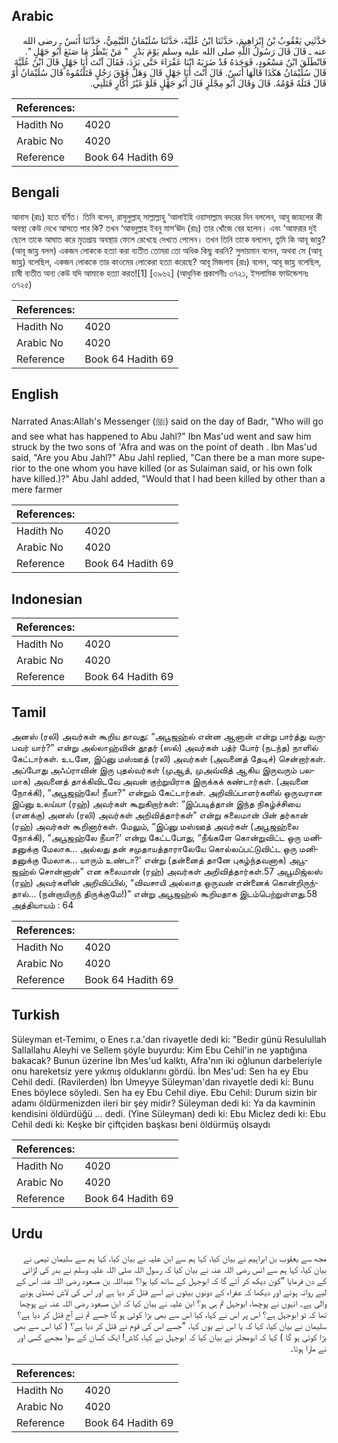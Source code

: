 ## Arabic


<div dir="rtl" lang="ar" style={{fontSize:'larger',backgroundColor:'#f8f9fa',padding:20}}>
حَدَّثَنِي يَعْقُوبُ بْنُ إِبْرَاهِيمَ، حَدَّثَنَا ابْنُ عُلَيَّةَ، حَدَّثَنَا سُلَيْمَانُ التَّيْمِيُّ، حَدَّثَنَا أَنَسٌ ـ رضى الله عنه ـ قَالَ قَالَ رَسُولُ اللَّهِ صلى الله عليه وسلم يَوْمَ بَدْرٍ ‏ "‏ مَنْ يَنْظُرُ مَا صَنَعَ أَبُو جَهْلٍ ‏"‏‏.‏ فَانْطَلَقَ ابْنُ مَسْعُودٍ، فَوَجَدَهُ قَدْ ضَرَبَهُ ابْنَا عَفْرَاءَ حَتَّى بَرَدَ، فَقَالَ آنْتَ أَبَا جَهْلٍ قَالَ ابْنُ عُلَيَّةَ قَالَ سُلَيْمَانُ هَكَذَا قَالَهَا أَنَسٌ‏.‏ قَالَ أَنْتَ أَبَا جَهْلٍ قَالَ وَهَلْ فَوْقَ رَجُلٍ قَتَلْتُمُوهُ قَالَ سُلَيْمَانُ أَوْ قَالَ قَتَلَهُ قَوْمُهُ‏.‏ قَالَ وَقَالَ أَبُو مِجْلَزٍ قَالَ أَبُو جَهْلٍ فَلَوْ غَيْرُ أَكَّارٍ قَتَلَنِي‏.‏
</div>
<div style={{backgroundColor:'#f8f9fa',padding:20, marginBottom: 10}}><table> <thead> <tr> <th>References:</th> <th></th> </tr> </thead> <tbody><tr><td>Hadith No</td><td>4020</td></tr><tr><td>Arabic No</td><td>4020</td></tr><tr><td>Reference</td><td>Book 64 Hadith 69</td></tr></tbody></table></div>

## Bengali


<div dir="ltr" lang="bn" style={{fontSize:'larger',backgroundColor:'#f8f9fa',padding:20}}>
আনাস (রাঃ) হতে বর্ণিত। তিনি বলেন, রাসূলুল্লাহ্ সাল্লাল্লাহু ‘আলাইহি ওয়াসাল্লাম বদরের দিন বললেন, আবূ জাহলের কী অবস্থা কেউ দেখে আসতে পার কি? তখন ‘আবদুল্লাহ ইবনু মাস‘ঊদ (রাঃ) তার খোঁজে বের হলেন। এবং ‘আফরার দুই ছেলে তাকে আঘাত করে মৃতপ্রায় অবস্থায় ফেলে রেখেছে দেখতে পেলেন। তখন তিনি তাকে বললেন, তুমি কি আবূ জাহ্ল? (আবূ জাহ্ল বলল) একজন লোককে হত্যা করা ব্যতীত তোমরা তো অধিক কিছু করনি? সুলায়মান বলেন, অথবা সে (আবূ জাহ্ল) বলেছিল, একজন লোককে তার কাওমের লোকেরা হত্যা করেছে? আবূ মিজলায (রাঃ) বলেন, আবূ জাহ্ল বলেছিল, চাষী ব্যতীত অন্য কেউ যদি আমাকে হত্যা করত![1] [৩৯৬২] (আধুনিক প্রকাশনীঃ ৩৭২১, ইসলামিক ফাউন্ডেশনঃ ৩৭২৫)
</div>
<div style={{backgroundColor:'#f8f9fa',padding:20, marginBottom: 10}}><table> <thead> <tr> <th>References:</th> <th></th> </tr> </thead> <tbody><tr><td>Hadith No</td><td>4020</td></tr><tr><td>Arabic No</td><td>4020</td></tr><tr><td>Reference</td><td>Book 64 Hadith 69</td></tr></tbody></table></div>

## English


<div dir="ltr" lang="en" style={{fontSize:'larger',backgroundColor:'#f8f9fa',padding:20}}>
Narrated Anas:Allah's Messenger (ﷺ) said on the day of Badr, "Who will go and see what has happened to Abu Jahl?" Ibn Mas'ud went and saw him struck by the two sons of 'Afra and was on the point of death . Ibn Mas'ud said, "Are you Abu Jahl?" Abu Jahl replied, "Can there be a man more superior to the one whom you have killed (or as Sulaiman said, or his own folk have killed.)?" Abu Jahl added, "Would that I had been killed by other than a mere farmer
</div>
<div style={{backgroundColor:'#f8f9fa',padding:20, marginBottom: 10}}><table> <thead> <tr> <th>References:</th> <th></th> </tr> </thead> <tbody><tr><td>Hadith No</td><td>4020</td></tr><tr><td>Arabic No</td><td>4020</td></tr><tr><td>Reference</td><td>Book 64 Hadith 69</td></tr></tbody></table></div>

## Indonesian


<div dir="ltr" lang="id" style={{fontSize:'larger',backgroundColor:'#f8f9fa',padding:20}}>

</div>
<div style={{backgroundColor:'#f8f9fa',padding:20, marginBottom: 10}}><table> <thead> <tr> <th>References:</th> <th></th> </tr> </thead> <tbody><tr><td>Hadith No</td><td>4020</td></tr><tr><td>Arabic No</td><td>4020</td></tr><tr><td>Reference</td><td>Book 64 Hadith 69</td></tr></tbody></table></div>

## Tamil


<div dir="ltr" lang="ta" style={{fontSize:'larger',backgroundColor:'#f8f9fa',padding:20}}>
அனஸ் (ரலி) அவர்கள் கூறிய தாவது: “அபூஜஹ்ல் என்ன ஆனான் என்று பார்த்து வருபவர் யார்?” என்று அல்லாஹ்வின் தூதர் (ஸல்) அவர்கள் பத்ர் போர் (நடந்த) நாளில் கேட்டார்கள். உடனே, இப்னு மஸ்ஊத் (ரலி) அவர்கள் (அவனைத் தேடிச்) சென்றார்கள். அப்போது அஃப்ராவின் இரு புதல்வர்கள் (முஆத், முஅவ்வித் ஆகிய இருவரும் பலமாக) அவனைத் தாக்கிவிடவே அவன் குற்றுயிராக இருக்கக் கண்டார்கள். (அவனை நோக்கி), “அபூஜஹ்லே! நீயா?” என்றும் கேட்டார்கள். அறிவிப்பாளர்களில் ஒருவரான இப்னு உலய்யா (ரஹ்) அவர்கள் கூறுகிறார்கள்: “இப்படித்தான் இந்த நிகழ்ச்சியை (எனக்கு) அனஸ் (ரலி) அவர்கள் அறிவித்தார்கள்” என்று சுலைமான் பின் தர்கான் (ரஹ்) அவர்கள் கூறினார்கள். மேலும், “இப்னு மஸ்ஊத் அவர்கள் (அபூஜஹ்லை நோக்கி), “அபூஜஹ்லே நீயா?' என்று கேட்டபோது, “நீங்களே கொன்றுவிட்ட ஒரு மனிதனுக்கு மேலாக... அல்லது தன் சமுதாயத்தாராலேயே கொல்லப்பட்டுவிட்ட ஒரு மனிதனுக்கு மேலாக... யாரும் உண்டா?' என்று (தன்னைத் தானே புகழ்ந்தவனாக) அபூஜஹ்ல் சொன்னான்” என சுலைமான் (ரஹ்) அவர்கள் அறிவித்தார்கள்.57 அபூமிஜ்லஸ் (ரஹ்) அவர்களின் அறிவிப்பில், “விவசாயி அல்லாத ஒருவன் என்னைக் கொன்றிருந்தால்... (நன்றாயிருந் திருக்குமே!)” என்று அபூஜஹ்ல் கூறியதாக இடம்பெற்றுள்ளது.58 அத்தியாயம் : 64
</div>
<div style={{backgroundColor:'#f8f9fa',padding:20, marginBottom: 10}}><table> <thead> <tr> <th>References:</th> <th></th> </tr> </thead> <tbody><tr><td>Hadith No</td><td>4020</td></tr><tr><td>Arabic No</td><td>4020</td></tr><tr><td>Reference</td><td>Book 64 Hadith 69</td></tr></tbody></table></div>

## Turkish


<div dir="ltr" lang="tr" style={{fontSize:'larger',backgroundColor:'#f8f9fa',padding:20}}>
Süleyman et-Temimı, o Enes r.a.'dan rivayetle dedi ki: "Bedir günü Resulullah Sallallahu Aleyhi ve Sellem şöyle buyurdu: Kim Ebu Cehil'in ne yaptığına bakacak? Bunun üzerine İbn Mes'ud kalktı, Afra'nın iki oğlunun darbeleriyle onu hareketsiz yere yıkmış olduklarını gördü. İbn Mes'ud: Sen ha ey Ebu Cehil dedi. (Ravilerden) İbn Umeyye Süleyman'dan rivayetle dedi ki: Bunu Enes böylece söyledi. Sen ha ey Ebu Cehil diye. Ebu Cehil: Durum sizin bir adamı öldürmenizden ileri bir şey midir? Süleyman dedi ki: Ya da kavminin kendisini öldürdüğü ... dedi. (Yine Süleyman) dedi ki: Ebu Miclez dedi ki: Ebu Cehil dedi ki: Keşke bir çiftçiden başkası beni öldürmüş olsaydı
</div>
<div style={{backgroundColor:'#f8f9fa',padding:20, marginBottom: 10}}><table> <thead> <tr> <th>References:</th> <th></th> </tr> </thead> <tbody><tr><td>Hadith No</td><td>4020</td></tr><tr><td>Arabic No</td><td>4020</td></tr><tr><td>Reference</td><td>Book 64 Hadith 69</td></tr></tbody></table></div>

## Urdu


<div dir="rtl" lang="ur" style={{fontSize:'larger',backgroundColor:'#f8f9fa',padding:20}}>
مجھ سے یعقوب بن ابراہیم نے بیان کیا، کہا ہم سے ابن علیہ نے بیان کیا، کہا ہم سے سلیمان تیمی نے بیان کیا، کہا ہم سے انس رضی اللہ عنہ نے بیان کیا کہ رسول اللہ صلی اللہ علیہ وسلم نے بدر کی لڑائی کے دن فرمایا ”کون دیکھ کر آئے گا کہ ابوجہل کے ساتھ کیا ہوا؟ عبداللہ بن مسعود رضی اللہ عنہ اس کے لیے روانہ ہوئے اور دیکھا کہ عفراء کے دونوں بیٹوں نے اسے قتل کر دیا ہے اور اس کی لاش ٹھنڈی ہونے والی ہے۔ انہوں نے پوچھا، ابوجہل تم ہی ہو؟ ابن علیہ نے بیان کیا کہ ابن مسعود رضی اللہ عنہ نے پوچھا تھا کہ تو ابوجہل ہے؟ اس پر اس نے کہا، کیا اس سے بھی بڑا کوئی ہو گا جسے تم نے آج قتل کر دیا ہے؟ سلیمان نے بیان کیا، کہا کہ یا اس نے یوں کہا، ”جسے اس کی قوم نے قتل کر دیا ہے؟ ( کیا اس سے بھی بڑا کوئی ہو گا ) کہا کہ ابومجلز نے بیان کیا کہ ابوجہل نے کہا، کاش! ایک کسان کے سوا مجھے کسی اور نے مارا ہوتا۔
</div>
<div style={{backgroundColor:'#f8f9fa',padding:20, marginBottom: 10}}><table> <thead> <tr> <th>References:</th> <th></th> </tr> </thead> <tbody><tr><td>Hadith No</td><td>4020</td></tr><tr><td>Arabic No</td><td>4020</td></tr><tr><td>Reference</td><td>Book 64 Hadith 69</td></tr></tbody></table></div>